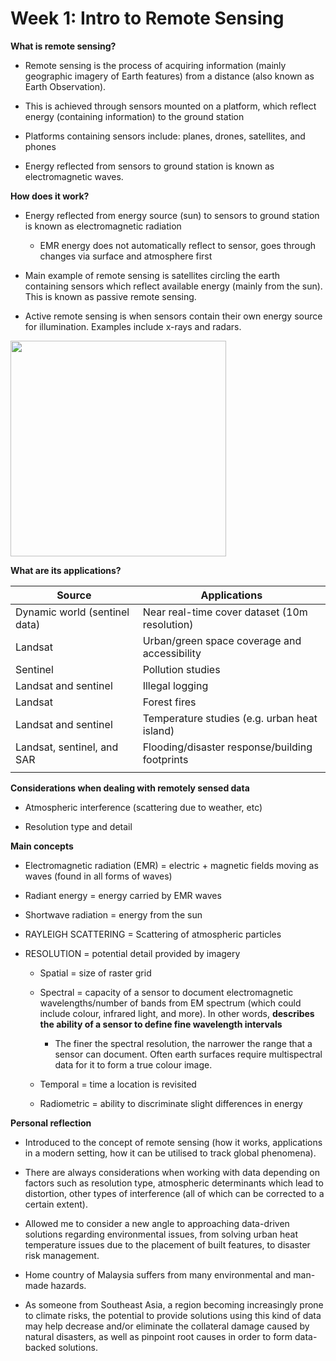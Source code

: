 # Week 1: Intro to Remote Sensing

**What is remote sensing?**

-   Remote sensing is the process of acquiring information (mainly geographic imagery of Earth features) from a distance (also known as Earth Observation).

-   This is achieved through sensors mounted on a platform, which reflect energy (containing information) to the ground station

-   Platforms containing sensors include: planes, drones, satellites, and phones

-   Energy reflected from sensors to ground station is known as electromagnetic waves.

**How does it work?**

-   Energy reflected from energy source (sun) to sensors to ground station is known as electromagnetic radiation

    -   EMR energy does not automatically reflect to sensor, goes through changes via surface and atmosphere first

-   Main example of remote sensing is satellites circling the earth containing sensors which reflect available energy (mainly from the sun). This is known as passive remote sensing.

-   Active remote sensing is when sensors contain their own energy source for illumination. Examples include x-rays and radars.

![](images/paste-9A4DB67A.png){width="345"}

**What are its applications?**

| Source                        | Applications                                   |
|-----------------------------|-------------------------------------------|
| Dynamic world (sentinel data) | Near real-time cover dataset (10m resolution)  |
| Landsat                       | Urban/green space coverage and accessibility   |
| Sentinel                      | Pollution studies                              |
| Landsat and sentinel          | Illegal logging                                |
| Landsat                       | Forest fires                                   |
| Landsat and sentinel          | Temperature studies (e.g. urban heat island)   |
| Landsat, sentinel, and SAR    | Flooding/disaster response/building footprints |
|                               |                                                |

**Considerations when dealing with remotely sensed data**

-   Atmospheric interference (scattering due to weather, etc)

-   Resolution type and detail

**Main concepts**

-   Electromagnetic radiation (EMR) = electric + magnetic fields moving as waves (found in all forms of waves)

-   Radiant energy = energy carried by EMR waves

-   Shortwave radiation = energy from the sun

-   RAYLEIGH SCATTERING = Scattering of atmospheric particles

-   RESOLUTION = potential detail provided by imagery

    -   Spatial = size of raster grid

    -   Spectral = capacity of a sensor to document electromagnetic wavelengths/number of bands from EM spectrum (which could include colour, infrared light, and more). In other words, **describes the ability of a sensor to define fine wavelength intervals**

        -   The finer the spectral resolution, the narrower the range that a sensor can document. Often earth surfaces require multispectral data for it to form a true colour image.

    -   Temporal = time a location is revisited

    -   Radiometric = ability to discriminate slight differences in energy

**Personal reflection**

-   Introduced to the concept of remote sensing (how it works, applications in a modern setting, how it can be utilised to track global phenomena).

-   There are always considerations when working with data depending on factors such as resolution type, atmospheric determinants which lead to distortion, other types of interference (all of which can be corrected to a certain extent).

-   Allowed me to consider a new angle to approaching data-driven solutions regarding environmental issues, from solving urban heat temperature issues due to the placement of built features, to disaster risk management.

-   Home country of Malaysia suffers from many environmental and man-made hazards.

-   As someone from Southeast Asia, a region becoming increasingly prone to climate risks, the potential to provide solutions using this kind of data may help decrease and/or eliminate the collateral damage caused by natural disasters, as well as pinpoint root causes in order to form data-backed solutions.
